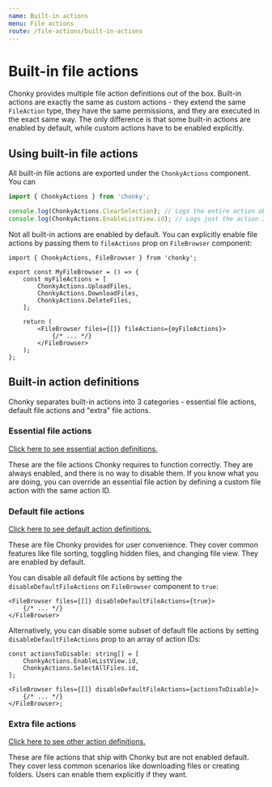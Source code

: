 ```yaml
---
name: Built-in actions
menu: File actions
route: /file-actions/built-in-actions
---
```


# Built-in file actions

Chonky provides multiple file action definitions out of the box. Built-in actions are
exactly the same as custom actions - they extend the same `FileAction` type, they have
the same permissions, and they are executed in the exact same way. The only difference
is that some built-in actions are enabled by default, while custom actions have to be
enabled explicitly.

## Using built-in file actions

All built-in file actions are exported under the `ChonkyActions` component. You can

```ts
import { ChonkyActions } from 'chonky';

console.log(ChonkyActions.ClearSelection); // Logs the entire action object
console.log(ChonkyActions.EnableListView.id); // Logs just the action ID
```

Not all built-in actions are enabled by default. You can explicitly enable file actions
by passing them to `fileActions` prop on `FileBrowser` component:

```tsx
import { ChonkyActions, FileBrowser } from 'chonky';

export const MyFileBrowser = () => {
    const myFileActions = [
        ChonkyActions.UploadFiles,
        ChonkyActions.DownloadFiles,
        ChonkyActions.DeleteFiles,
    ];

    return (
        <FileBrowser files={[]} fileActions={myFileActions}>
            {/* ... */}
        </FileBrowser>
    );
};
```

## Built-in action definitions

Chonky separates built-in actions into 3 categories - essential file actions, default
file actions and "extra" file actions.

### Essential file actions

[Click here to see essential action definitions.][src-essential]

These are the file actions Chonky requires to function correctly. They are always
enabled, and there is no way to disable them. If you know what you are doing, you can
override an essential file action by defining a custom file action with the same action
ID.

### Default file actions

[Click here to see default action definitions.][src-default]

These are file Chonky provides for user convenience. They cover common features like
file sorting, toggling hidden files, and changing file view. They are enabled by
default.

You can disable all default file actions by setting the `disableDefaultFileActions` on
`FileBrowser` component to `true`:

```tsx
<FileBrowser files={[]} disableDefaultFileActions={true}>
    {/* ... */}
</FileBrowser>
```

Alternatively, you can disable some subset of default file actions by setting
`disableDefaultFileActions` prop to an array of action IDs:

```tsx
const actionsToDisable: string[] = [
    ChonkyActions.EnableListView.id,
    ChonkyActions.SelectAllFiles.id,
];

<FileBrowser files={[]} disableDefaultFileActions={actionsToDisable}>
    {/* ... */}
</FileBrowser>;
```

### Extra file actions

[Click here to see other action definitions.][src-other]

These are file actions that ship with Chonky but are not enabled default. They cover
less common scenarios like downloading files or creating folders. Users can enable them
explicitly if they want.

[src-essential]: https://github.com/TimboKZ/Chonky/blob/2.x/packages/chonky/src/action-definitions/essential.ts
[src-default]: https://github.com/TimboKZ/Chonky/blob/2.x/packages/chonky/src/action-definitions/default.ts
[src-other]: https://github.com/TimboKZ/Chonky/blob/2.x/packages/chonky/src/action-definitions/extra.ts
